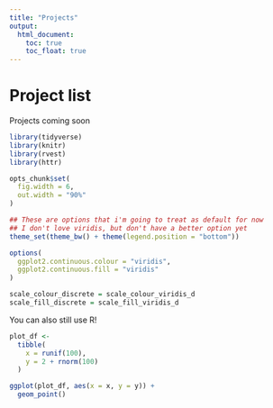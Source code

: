 ```yaml
---
title: "Projects"
output: 
  html_document:
    toc: true
    toc_float: true
---
```

# Project list

Projects coming soon
```r
library(tidyverse)
library(knitr)
library(rvest)
library(httr)

opts_chunk$set(
  fig.width = 6,
  out.width = "90%"
)

## These are options that i'm going to treat as default for now
## I don't love viridis, but don't have a better option yet
theme_set(theme_bw() + theme(legend.position = "bottom"))

options(
  ggplot2.continuous.colour = "viridis",
  ggplot2.continuous.fill = "viridis"
)

scale_colour_discrete = scale_colour_viridis_d
scale_fill_discrete = scale_fill_viridis_d
```

You can also still use R!
```r
plot_df <- 
  tibble(
    x = runif(100),
    y = 2 + rnorm(100)
  )

ggplot(plot_df, aes(x = x, y = y)) +
  geom_point()
```

